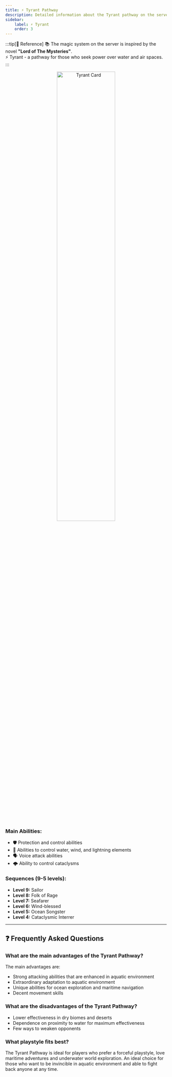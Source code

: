 ```yaml
---
title: ⚡ Tyrant Pathway
description: Detailed information about the Tyrant pathway on the server
sidebar:
    label: ⚡ Tyrant
    order: 3
---
```


:::tip[📖 Reference]
📚 The magic system on the server is inspired by the novel **"Lord of The Mysteries"**.<br/>
⚡ Tyrant - a pathway for those who seek power over water and air spaces.
:::

<p align="center">
    <img
        src={card.src}
        width="60%"
        alt="Tyrant Card"
    />
</p>

### Main Abilities:
- 🛡️ Protection and control abilities
- 🌊 Abilities to control water, wind, and lightning elements
- 🗣️ Voice attack abilities
- 🌩️ Ability to control cataclysms

### Sequences (9-5 levels):

- **Level 9:** Sailor
- **Level 8:** Folk of Rage
- **Level 7:** Seafarer
- **Level 6:** Wind-blessed
- **Level 5:** Ocean Songster
- **Level 4:** Cataclysmic Interrer
---

## ❓ Frequently Asked Questions

### What are the main advantages of the Tyrant Pathway?
The main advantages are:
- Strong attacking abilities that are enhanced in aquatic environment
- Extraordinary adaptation to aquatic environment
- Unique abilities for ocean exploration and maritime navigation
- Decent movement skills

### What are the disadvantages of the Tyrant Pathway?
- Lower effectiveness in dry biomes and deserts
- Dependence on proximity to water for maximum effectiveness
- Few ways to weaken opponents

### What playstyle fits best?
The Tyrant Pathway is ideal for players who prefer a forceful playstyle, love maritime adventures and underwater world exploration. An ideal choice for those who want to be invincible in aquatic environment and able to fight back anyone at any time.